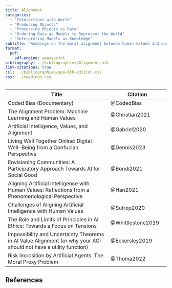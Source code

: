 ```yaml
---
title: Alignment
categories:
  - "Interactions with World"
  - "Producing Objects"
  - "Processing Objects as Data"
  - "Ordering Data as Models to Represent the World"
  - "Interpreting Models as Knowledge"
subtitle: "Readings on the moral alignment between human values and current data science practices."
format:
  pdf:
    pdf-engine: weasyprint
bibliography: ../bibliographies/Alignment.bib
link-citations: true
csl: ../bibliographies/apa-6th-edition.csl
css: ../readings.css
---
```


| Title                                                                                                             | Citation          |
|----------------------------------------------|--------------------------|
| Coded Bias (Documentary)                                                                                          | @CodedBias        |
| The Alignment Problem: Machine Learning and Human Values                                                          | @Christian2021    |
| Artificial Intelligence, Values, and Alignment                                                                    | @Gabriel2020      |
| Living Well Together Online: Digital Well-Being from a Confucian Perspective                                      | @Dennis2023       |
| Envisioning Communities: A Participatory Approach Towards AI for Social Good                                      | @Bondi2021        |
| Aligning Artificial Intelligence with Human Values: Reflections from a Phenomenological Perspective               | @Han2021          |
| Challenges of Aligning Artificial Intelligence with Human Values                                                  | @Sutrop2020       |
| The Role and Limits of Principles in AI Ethics: Towards a Focus on Tensions                                       | @Whittlestone2019 |
| Impossibility and Uncertainty Theorems in AI Value Alignment (or why your AGI should not have a utility function) | @Eckersley2019    |
| Risk Imposition by Artificial Agents: The Moral Proxy Problem                                                     | @Thoma2022        |

## References

::: {#refs}
:::
